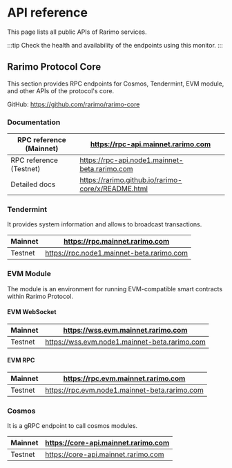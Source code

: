 
# API reference

This page lists all public APIs of Rarimo services.

:::tip
Check the health and availability of the endpoints using this <OutLink href="https://monitoring.tokend.io/status/rarimo">monitor</OutLink>.
:::

## Rarimo Protocol Core

This section provides RPC endpoints for Cosmos, Tendermint, EVM module, and other APIs of the protocol's core.

GitHub: <OutLink href="https://github.com/rarimo/rarimo-core">https://github.com/rarimo/rarimo-core</OutLink>

### Documentation

| RPC reference (Mainnet) | <OutLink href="https://rpc-api.mainnet.rarimo.com">https://rpc-api.mainnet.rarimo.com</OutLink>|
| ----------------------- | -------------------------------------------------- |
| RPC reference (Testnet) | <OutLink href="https://rpc-api.node1.mainnet-beta.rarimo.com">https://rpc-api.node1.mainnet-beta.rarimo.com</OutLink>|
| Detailed docs           | <OutLink href="https://rarimo.github.io/rarimo-core/x/README.html">https://rarimo.github.io/rarimo-core/x/README.html</OutLink> |

### Tendermint

It provides system information and allows to broadcast transactions.

| Mainnet | <OutLink href="https://rpc.mainnet.rarimo.com">https://rpc.mainnet.rarimo.com</OutLink>|
| ------- | ----------------------------------------- |
| Testnet | <OutLink href="https://rpc.node1.mainnet-beta.rarimo.com">https://rpc.node1.mainnet-beta.rarimo.com</OutLink> |

### EVM Module

The module is an environment for running EVM-compatible smart contracts within Rarimo Protocol.

#### EVM WebSocket

| Mainnet | <OutLink href="https://wss.evm.mainnet.rarimo.com">https://wss.evm.mainnet.rarimo.com</OutLink> |
| ------- | --------------------------------------------- |
| Testnet | <OutLink href="https://wss.evm.node1.mainnet-beta.rarimo.com">https://wss.evm.node1.mainnet-beta.rarimo.com</OutLink> |

#### EVM RPC

| Mainnet | <OutLink href="https://rpc.evm.mainnet.rarimo.com">https://rpc.evm.mainnet.rarimo.com</OutLink> |
| ------- | --------------------------------------------- |
| Testnet | <OutLink href="https://rpc.evm.node1.mainnet-beta.rarimo.com">https://rpc.evm.node1.mainnet-beta.rarimo.com</OutLink> |

### Cosmos

It is a gRPC endpoint to call cosmos modules.

| Mainnet | <OutLink href="https://core-api.mainnet.rarimo.com">https://core-api.mainnet.rarimo.com</OutLink> |
| ------- | ---------------------------------------------- |
| Testnet | <OutLink href="https://core-api.node1.mainnet-beta.rarimo.com">https://core-api.mainnet.rarimo.com</OutLink> |
